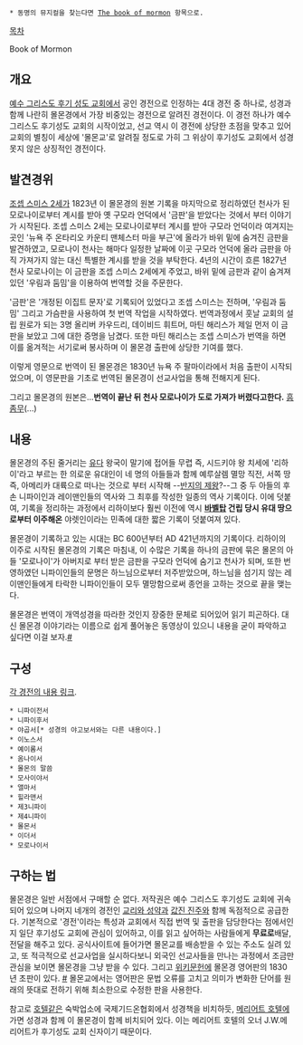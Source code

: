 
 * 동명의 뮤지컬을 찾는다면 [[The book of mormon]] 항목으로.


[[목차]]

Book of Mormon

== 개요 ==
[[예수 그리스도 후기 성도 교회]]에서 공인 경전으로 인정하는 4대 경전 중 하나로, 성경과 함께 나란히 몰몬경에서 가장 비중있는 경전으로 알려진 경전이다. 이 경전 하나가 예수 그리스도 후기성도 교회의 시작이었고, 선교 역시 이 경전에 상당한 초점을 맞추고 있어 교회의 별칭이 세상에 '몰몬교'로 알려질 정도로 가히 그 위상이 후기성도 교회에서 성경 못지 않은 상징적인 경전이다.

== 발견경위 ==

[[조셉 스미스 2세]]가 1823년 이 몰몬경의 원본 기록을 마지막으로 정리하였던 천사가 된 모로나이로부터 계시를 받아 옛 구모라 언덕에서 '금판'을 받았다는 것에서 부터 이야기가 시작된다. 조셉 스미스 2세는 모로나이로부터 계시를 받아 구모라 언덕이라 여겨지는 곳인 '뉴욕 주 온타리오 카운티 맨체스터 마을 부근'에 올라가 바위 밑에 숨겨진 금판을 발견하였고, 모로나이 천사는 해마다 일정한 날짜에 이곳 구모라 언덕에 올라 금판을 아직 가져가지 않는 대신 특별한 계시를 받을 것을 부탁한다. 4년의 시간이 흐른 1827년 천사 모로나이는 이 금판을 조셉 스미스 2세에게 주었고, 바위 밑에 금판과 같이 숨겨져 있던 '우림과 둠밈'을 이용하여 번역할 것을 주문한다.

'금판'은 '개정된 이집트 문자'로 기록되어 있었다고 조셉 스미스는 전하며, '우림과 둠밈' 그리고 가슴판을 사용하여 첫 번역 작업을 시작하였다. 번역과정에서 훗날 교회의 설립 원로가 되는 3명 올리버 카우드리, 데이비드 휘트머, 마틴 해리스가 제일 먼저 이 금판을 보았고 그에 대한 증명을 남겼다. 또한 마틴 해리스는 조셉 스미스가 번역을 하면 이를 옮겨적는 서기로써 봉사하며 이 몰몬경 출판에 상당한 기여를 했다.

이렇게 영문으로 번역이 된 몰몬경은 1830년 뉴욕 주 팔마이라에서 처음 출판이 시작되었으며, 이 영문판을 기초로 번역된 몰몬경이 선교사업을 통해 전해지게 된다.

그리고 몰몬경의 원본은...'''번역이 끝난 뒤 천사 모로나이가 도로 가져가 버렸다고한다.''' [[흠좀무]](...)


== 내용 ==

몰몬경의 주된 줄거리는 [[유다]] 왕국이 말기에 접어들 무렵 즉, 시드키야 왕 치세에 '리하이'라고 부르는 한 의로운 유대인이 네 명의 아들들과 함께 예루살렘 멸망 직전, 서쪽 땅 즉, 아메리카 대륙으로 떠나는 것으로 부터 시작해 --[[반지의 제왕]]?--그 중 두 아들의 후손 니파이인과 레이맨인들의 역사와 그 최후를 작성한 일종의 역사 기록이다. 이에 덧붙여, 기록을 정리하는 과정에서 리하이보다 훨씬 이전에 역시 '''[[바벨탑]] 건립 당시 유대 땅으로부터 이주해온''' 야렛인이라는 민족에 대한 짧은 기록이 덧붙여져 있다.

몰몬경이 기록하고 있는 시대는 BC 600년부터 AD 421년까지의 기록이다. 리하이의 이주로 시작된 몰몬경의 기록은 마침내, 이 수많은 기록을 하나의 금판에 묶은 몰몬의 아들 '모로나이'가 아버지로 부터 받은 금판을 구모라 언덕에 숨기고 천사가 되며, 또한 번영하였던 니파이인들의 문명은 하느님으로부터 저주받았으며, 하느님을 섬기지 않는 레이맨인들에게 타락한 니파이인들이 모두 멸망함으로써 종언을 고하는 것으로 끝을 맺는다.

몰몬경은 번역이 개역성경을 따라한 것인지 장중한 문체로 되어있어 읽기 피곤하다. 대신 몰몬경 이야기라는 이름으로 쉽게 풀어놓은 동영상이 있으니 내용을 굳이 파악하고 싶다면 이걸 보자.[http://www.podbbang.com/ch/3293 #]

== 구성 ==
[https://www.lds.org/scriptures/bofm?lang=kor 각 경전의 내용 링크].

 * 니파이전서
 * 니파이후서
 * 야곱서[* 성경의 야고보서와는 다른 내용이다.]
 * 이노스서
 * 예이롬서
 * 옴나이서
 * 몰몬의 말씀
 * 모사이야서
 * 앨마서
 * 힐라맨서
 * 제3니파이
 * 제4니파이
 * 몰몬서
 * 이더서
 * 모로나이서
 
== 구하는 법 ==

몰몬경은 일반 서점에서 구매할 순 없다. 저작권은 예수 그리스도 후기성도 교회에 귀속되어 있으며 나머지 네개의 경전인 [[교리와 성약]]과 [[값진 진주]]와 함께 독점적으로 공급한다. 기본적으로 '경전'이라는 특성과 교회에서 직접 번역 및 출판을 담당한다는 점에서인지 일단 후기성도 교회에 관심이 있어하고, 이를 읽고 싶어하는 사람들에게 '''무료로'''배달, 전달을 해주고 있다. 공식사이트에 들어가면 몰몬교를 배송받을 수 있는 주소도 실려 있고, 또 적극적으로 선교사업을 실시하다보니 외국인 선교사들을 만나는 과정에서 조금만 관심을 보이면 몰몬경을 그냥 받을 수 있다. 그리고 [[위키문헌]]에 몰몬경 영어판의 1830년 초판이 있다. [http://en.wikisource.org/wiki/Book_of_Mormon #] 몰몬교에서는 영어판은 문법 오류를 고치고 의미가 변화한 단어를 원래의 뜻대로 전하기 위해 최소한으로 수정한 판을 사용한다.

참고로 [[호텔]]같은 숙박업소에 국제기드온협회에서 성경책을 비치하듯, [[메리어트 호텔]]에 가면 성경과 함께 이 몰몬경이 함께 비치되어 있다. 이는 메리어트 호텔의 오너 J.W.메리어트가 후기성도 교회 신자이기 때문이다.
